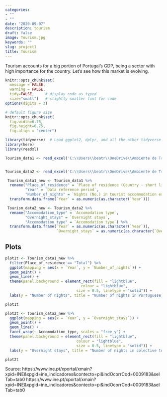 ```yaml
---
categories:
- ""
- ""
date: "2020-09-07"
description: tourism
draft: false
image: Tourism.jpg
keywords: ""
slug: project1
title: Tourism
---
```


Tourism accounts for a big portion of Portugal's GDP, being a sector with high importance for the country.
Let's see how this market is evolving.

```r
knitr::opts_chunk$set(
  message = FALSE, 
  warning = FALSE, 
  tidy=FALSE,     # display code as typed
  size="small")   # slightly smaller font for code
options(digits = 3)

# default figure size
knitr::opts_chunk$set(
  fig.width=6.75, 
  fig.height=6.75,
  fig.align = "center")
```

```r
library(tidyverse)  # Load ggplot2, dplyr, and all the other tidyverse packages
library(here)
library(readxl)
```


```r
Tourism_data1 <- read_excel('C:\\Users\\beatr\\OneDrive\\Ambiente de Trabalho\\tourismv02.xls')


Tourism_data2 <- read_excel('C:\\Users\\beatr\\OneDrive\\Ambiente de Trabalho\\tourism.xls')

```

```r
 Tourism_data1_new <- Tourism_data1 %>%  
  rename("Place_of_residence" = `Place of residence (Country - short list)`,
         "Year" = `Data reference period`,
         "Number_of_nights" = `Nights (No.) in tourist accommodation establishments by Geographic localization and Place of residence (Country - short list); Annual (1)`) %>%
  transform.data.frame(`Year` = as.numeric(as.character(`Year`)))

```


```r
 Tourism_data2_new <- Tourism_data2 %>%  
  rename("Accomodation_type" = `Accomodation type`,
         "Overnight_stays" = `Overnight stays`,
         "Accomodation_type" = `Accomodation type`) %>%
  transform.data.frame(`Year` = as.numeric(as.character(`Year`)),
                       `Overnight_stays` = as.numeric(as.character(`Overnight_stays`)))

```

## Plots

```r
plot1t <- Tourism_data1_new %>% 
  filter(Place_of_residence == "Total") %>% 
  ggplot(mapping = aes(x = `Year`, y = `Number_of_nights`)) +
  geom_point() +
  geom_line() +
  theme(panel.background = element_rect(fill = "lightblue",
                                  colour = "lightblue",
                                size = 0.5, linetype = "solid")) +
  labs(y = "Number of nights", title = "Number of nights in Portuguese tourist accommodation establishments")

plot1t
```

```r
plot2t <- Tourism_data2_new %>% 
  ggplot(mapping = aes(x = `Year`, y = `Overnight_stays`)) +
  geom_point() +
  geom_line() +
  facet_wrap(~ Accomodation_type, scales = "free_y") +
  theme(panel.background = element_rect(fill = "lightblue",
                                colour = "lightblue",
                                size = 0.5, linetype = "solid")) +
  labs(y = "Overnight stays", title = "Number of nights in colective tourist accomodations")

plot2t
```


Source: https://www.ine.pt/xportal/xmain?xpid=INE&xpgid=ine_indicadores&contecto=pi&indOcorrCod=0009183&selTab=tab0
https://www.ine.pt/xportal/xmain?xpid=INE&xpgid=ine_indicadores&contecto=pi&indOcorrCod=0009183&selTab=tab0

